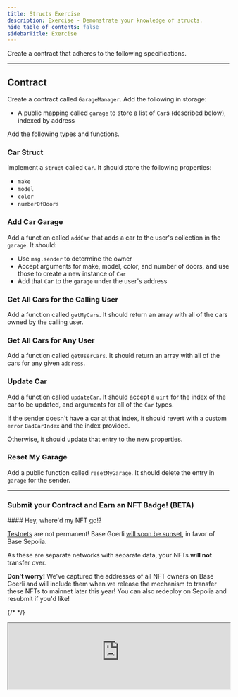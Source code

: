 ```yaml
---
title: Structs Exercise
description: Exercise - Demonstrate your knowledge of structs.
hide_table_of_contents: false
sidebarTitle: Exercise
---
```


Create a contract that adheres to the following specifications.

---

## Contract

Create a contract called `GarageManager`. Add the following in storage:

- A public mapping called `garage` to store a list of `Car`s (described below), indexed by address

Add the following types and functions.

### Car Struct

Implement a `struct` called `Car`. It should store the following properties:

- `make`
- `model`
- `color`
- `numberOfDoors`

### Add Car Garage

Add a function called `addCar` that adds a car to the user's collection in the `garage`. It should:

- Use `msg.sender` to determine the owner
- Accept arguments for make, model, color, and number of doors, and use those to create a new instance of `Car`
- Add that `Car` to the `garage` under the user's address

### Get All Cars for the Calling User

Add a function called `getMyCars`. It should return an array with all of the cars owned by the calling user.

### Get All Cars for Any User

Add a function called `getUserCars`. It should return an array with all of the cars for any given `address`.

### Update Car

Add a function called `updateCar`. It should accept a `uint` for the index of the car to be updated, and arguments for all of the `Car` types.

If the sender doesn't have a car at that index, it should revert with a custom `error` `BadCarIndex` and the index provided.

Otherwise, it should update that entry to the new properties.

### Reset My Garage

Add a public function called `resetMyGarage`. It should delete the entry in `garage` for the sender.

---

### Submit your Contract and Earn an NFT Badge! (BETA)

<Note>
#### Hey, where'd my NFT go!?

[Testnets](/learn/deployment-to-testnet/test-networks) are not permanent! Base Goerli [will soon be sunset](https://base.mirror.xyz/kkz1-KFdUwl0n23PdyBRtnFewvO48_m-fZNzPMJehM4), in favor of Base Sepolia.

As these are separate networks with separate data, your NFTs **will not** transfer over.

**Don't worry!** We've captured the addresses of all NFT owners on Base Goerli and will include them when we release the mechanism to transfer these NFTs to mainnet later this year! You can also redeploy on Sepolia and resubmit if you'd like!
</Note>

{/* <CafeUnitTest nftNum={7}/> */}

<iframe
  src="https://684b5e62b1ff46bc5bf83966-aijszlfakk.chromatic.com/iframe.html?args=&id=components-cafeunittest--seven&viewMode=story&dark=true&hero=true"
  width="100%"
  height="auto"
/>

<Accordion title="⚠️ Spoiler Alert: Open only if tests fail">
Ensure your variable sizes align with their intended use, and consider the nuances of packing in Solidity. Resources: [Solidity - Layout in Storage](https://docs.soliditylang.org/en/v0.8.17/internals/layout_in_storage.html#layout-of-state-variables-in-storage), [Variables in Struct](/learn/structs/structs-sbs#setting-up-the-struct)
</Accordion>


<PolicyBanner />